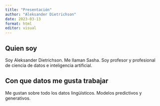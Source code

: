 ```yaml
---
title: "Presentación"
author: "Aleksander Dietrichson"
date: 2023-03-13
format: html
editor: visual
---
```


## Quien soy

Soy Aleksander Dietrichson. Me llaman Sasha. Soy profesor y profesional de ciencia de datos e inteligencia artificial.

## Con que datos me gusta trabajar

Me gustan sobre todo los datos lingüísticos. Modelos predictivos y generativos.
